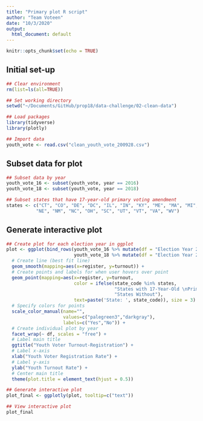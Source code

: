```yaml
---
title: "Primary plot R script"
author: "Team Voteen"
date: "10/3/2020"
output:
  html_document: default
---
```


```r
knitr::opts_chunk$set(echo = TRUE)
```

## Initial set-up

```r
## Clear environment
rm(list=ls(all=TRUE))

## Set working directory
setwd("~/Documents/GitHub/prop18/data-challenge/02-clean-data")

## Load packages
library(tidyverse)
library(plotly)

## Import data
youth_vote <- read.csv("clean_youth_vote_200928.csv")
```

## Subset data for plot

```r
## Subset data by year
youth_vote_16 <- subset(youth_vote, year == 2016)
youth_vote_18 <- subset(youth_vote, year == 2018)

## Subset states that have 17-year-old primary voting amendment
states <- c("CT", "CO", "DE", "DC", "IL", "IN", "KY", "ME", "MA", "MI",
           "NE", "NM", "NC", "OH", "SC", "UT", "VT", "VA", "WV")
```


## Generate interactive plot

```r
## Create plot for each election year in ggplot
plot <- ggplot(bind_rows(youth_vote_16 %>% mutate(df = "Election Year 2016"),
                         youth_vote_18 %>% mutate(df = "Election Year 2018"))) +
  # Create line (best fit line)
  geom_smooth(mapping=aes(x=register, y=turnout)) +
  # Create points and labels for when user hovers over point
  geom_point(mapping=aes(x=register, y=turnout, 
                         color = ifelse(state_code %in% states, 
                                        "States with 17-Year-Old \nPrimary Voting", 
                                        "States Without"), 
                         text=paste('State: ', state_code)), size = 3) +
  # Specify colors for points
  scale_color_manual(name="",
                     values=c("palegreen3","darkgray"),
                     labels=c("Yes","No")) + 
  # Create individual plot by year
  facet_wrap(~ df, scales = "free") +
  # Label main title
  ggtitle("Youth Voter Turnout-Registration") + 
  # Label x-axis
  xlab("Youth Voter Registration Rate") +
  # Label y-axis
  ylab("Youth Turnout Rate") +
  # Center main title
  theme(plot.title = element_text(hjust = 0.5))

## Generate interactive plot
plot_final <- ggplotly(plot, tooltip=c("text")) 

## View interactive plot
plot_final
```


